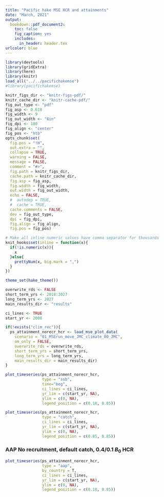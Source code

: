 ```yaml
---
title: "Pacific hake MSE HCR and attainments"
date: "March, 2021"
output: 
  bookdown::pdf_document2:
    toc: false
    fig_caption: yes
    includes:
      in_header: header.tex
urlcolor: blue
---
```


```r
library(devtools)
library(gridExtra)
library(here)
library(knitr)
load_all("../../pacifichakemse")
#library(pacifichakemse)

knitr_figs_dir <- "knitr-figs-pdf/"
knitr_cache_dir <- "knitr-cache-pdf/"
fig_out_type <- "pdf"
fig_asp <- 0.618
fig_width <- 9
fig_out_width <- "6in"
fig_dpi <- 180
fig_align <- "center"
fig_pos <- "htb"
opts_chunk$set(
  fig.pos = "!H",
  out.extra = "",
  collapse = TRUE,
  warning = FALSE,
  message = FALSE,
  comment = "#>",
  fig.path = knitr_figs_dir,
  cache.path = knitr_cache_dir,
  fig.asp = fig_asp,
  fig.width = fig_width,
  out.width = fig_out_width,
  echo = FALSE,
  #  autodep = TRUE,
  #  cache = TRUE,
  cache.comments = FALSE,
  dev = fig_out_type,
  dpi = fig_dpi,
  fig.align = fig_align,
  fig.pos = fig_pos)

# Make all inline numeric values have comma separator for thousands
knit_hooks$set(inline = function(x){
  if(!is.numeric(x)){
    x
  }else{
    prettyNum(x, big.mark = ",")
  }
})

theme_set(hake_theme())

overwrite_rds <- FALSE
short_term_yrs <- 2018:2027
long_term_yrs <- 2027
main_results_dir <- "results"

ci_lines <- TRUE
start_yr <- 2008

if(!exists("clim_rec")){
  ps_attainment_norecr_hcr <- load_mse_plot_data(
    scenario = "01_MSErun_move_JMC_climate_00_JMC",
    om_only = FALSE,
    overwrite_rds = overwrite_rds,
    short_term_yrs = short_term_yrs,
    long_term_yrs = long_term_yrs,
    main_results_dir = main_results_dir)
}

plot_timeseries(ps_attainment_norecr_hcr,
                type = "ssb",
                time="beg",
                ci_lines = ci_lines,
                yr_lim = c(start_yr, NA),
                ylim = c(0, NA),
                legend_position = c(0.18, 0.85))

```
```r
plot_timeseries(ps_attainment_norecr_hcr,
                type = "catch",
                ci_lines = ci_lines,
                yr_lim = c(start_yr, NA),
                ylim = c(0, NA),
                legend_position = c(0.85, 0.85))
```

### AAP No recruitment, default catch, 0.4/0.1 $B_0$ HCR
```r
plot_timeseries(ps_attainment_norecr_hcr,
                type = "aap",
                by_country = T,
                ci_lines = ci_lines,
                yr_lim = c(start_yr, NA),
                ylim = c(0, NA),
                legend_position = c(0.18, 0.85))
```

